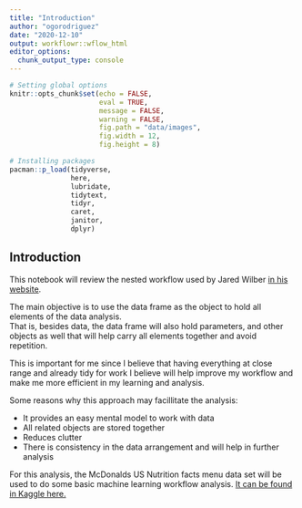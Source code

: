 ```yaml
---
title: "Introduction"
author: "ogorodriguez"
date: "2020-12-10"
output: workflowr::wflow_html
editor_options:
  chunk_output_type: console
---
```


```r
# Setting global options
knitr::opts_chunk$set(echo = FALSE,
                      eval = TRUE,
                      message = FALSE,
                      warning = FALSE,
                      fig.path = "data/images",
                      fig.width = 12,
                      fig.height = 8)
```

```r
# Installing packages
pacman::p_load(tidyverse,
               here,
               lubridate,
               tidytext,
               tidyr,
               caret,
               janitor,
               dplyr)
```


## Introduction

This notebook will review the nested workflow used by Jared Wilber [in his website](https://www.jwilber.me/nest).  

The main objective is to use the data frame as the object to hold all elements of the data analysis.  
That is, besides data, the data frame will also hold parameters, and other objects as well that will help carry 
all elements together and avoid repetition.  

This is important for me since I believe that having everything at close range and already tidy for
work I believe will help improve my workflow and make me more efficient in my learning and analysis.

Some reasons why this approach may facillitate the analysis:

  * It provides an easy mental model to work with data
  * All related objects are stored together
  * Reduces clutter
  * There is consistency in the data arrangement and will help in further analysis
  
For this analysis, the McDonalds US Nutrition facts menu data set will be used to do some basic
machine learning workflow analysis.  [It can be found in Kaggle here.](https://www.kaggle.com/mcdonalds/nutrition-facts)































```r

```

